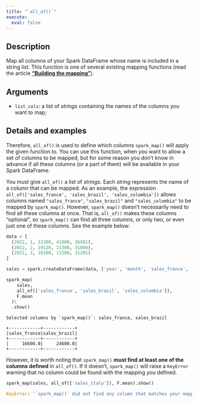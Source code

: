 ```yaml
---
title: "`all_of()`"
execute:
  eval: false
---
```


## Description

Map all columns of your Spark DataFrame whose name is included in a string list. This function is one of several existing mapping functions (read the article [**"Building the mapping"**](https://github.com/pedropark99/spark_map/blob/main/doc/english/articles/building-mapping.md)).

## Arguments

- `list_cols`: a list of *strings* containing the names of the columns you want to map;

## Details and examples

Therefore, `all_of()` is used to define which columns `spark_map()` will apply the given function to. You can use this function, when you want to allow a set of columns to be mapped, but for some reason you don't know in advance if all these columns (or a part of them) will be available in your Spark DataFrame.

You must give `all_of()` a list of *strings*. Each *string* represents the name of a column that can be mapped. As an example, the expression `all_of(['sales_france', 'sales_brazil', 'sales_colombia'])` allows columns named `"sales_france"`, `"sales_brazil"` and `"sales_colombia"` to be mapped by `spark_map()`. However, `spark_map()` doesn't necessarily need to find all these columns at once. That is, `all_of()` makes these columns "optional", so `spark_map()` can find all three columns, or only two, or even just one of these columns. See the example below:

```python
data = [
  (2022, 1, 12300, 41000, 36981),
  (2022, 2, 19120, 21300, 31000),
  (2022, 3, 18380, 11500, 31281)
]

sales = spark.createDataFrame(data, ['year', 'month', 'sales_france', 'sales_brazil', 'sales_russia'])

spark_map(
    sales,
    all_of(['sales_france', 'sales_brazil', 'sales_colombia']),
    F.mean
  )\
  .show()
```

```
Selected columns by `spark_map()`: sales_france, sales_brazil

+------------+------------+
|sales_france|sales_brazil|
+------------+------------+
|     16600.0|     24600.0|
+------------+------------+
```

However, it is worth noting that `spark_map()` **must find at least one of the columns defined** in `all_of()`. If it doesn't, `spark_map()` will raise a `KeyError` warning that no column could be found with the mapping you defined.

```python
spark_map(sales, all_of(['sales_italy']), F.mean).show()
```

```python
KeyError: '`spark_map()` did not find any column that matches your mapping!'
```